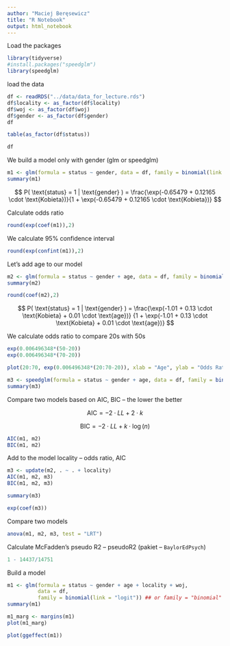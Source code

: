 ```yaml
---
author: "Maciej Beręsewicz"
title: "R Notebook"
output: html_notebook
---
```


Load the packages

```r
library(tidyverse)
#install.packages("speedglm")
library(speedglm)
```

load the data

```r
df <- readRDS("../data/data_for_lecture.rds") 
df$locality <- as_factor(df$locality)
df$woj <- as_factor(df$woj)
df$gender <- as_factor(df$gender)
df

table(as_factor(df$status))

df 
```

We build a model only with gender (glm or speedglm)

```r
m1 <- glm(formula = status ~ gender, data = df, family = binomial(link = "logit"))
summary(m1)
```

$$
P( \text{status} = 1 | \text{gender} ) = \frac{\exp(-0.65479 + 0.12165 \cdot \text{Kobieta})}{1 + \exp(-0.65479 + 0.12165 \cdot \text{Kobieta})}
$$

Calculate odds ratio

```r
round(exp(coef(m1)),2)
```

We calculate 95% confidence interval 

```r
round(exp(confint(m1)),2)
```

Let's add age to our model

```r
m2 <- glm(formula = status ~ gender + age, data = df, family = binomial(link = "logit"))
summary(m2)
```
```r
round(coef(m2),2)
```

$$
P( \text{status} = 1 | \text{gender} ) = 
\frac{\exp(-1.01 + 0.13 \cdot \text{Kobieta} + 0.01 \cdot \text{age})}
{1 + \exp(-1.01 + 0.13 \cdot \text{Kobieta}  + 0.01 \cdot \text{age})}
$$

We calculate odds ratio to compare 20s with 50s

```r
exp(0.006496348*(50-20))
exp(0.006496348*(70-20))
```

```r
plot(20:70, exp(0.006496348*(20:70-20)), xlab = "Age", ylab = "Odds Ratios")
```


```r
m3 <- speedglm(formula = status ~ gender + age, data = df, family = binomial(link = "logit"))
summary(m3)
```

Compare two models based on AIC, BIC -- the lower the better

$$
\text{AIC} = -2 \cdot LL + 2 \cdot k
$$

$$
\text{BIC} = -2 \cdot LL + k \cdot \log(n)
$$


```r
AIC(m1, m2)
BIC(m1, m2)
```



Add to the model locality -- odds ratio, AIC

```r
m3 <- update(m2, . ~ . + locality)
AIC(m1, m2, m3)
BIC(m1, m2, m3)
```

```r
summary(m3)
```

```r
exp(coef(m3))
```

Compare two models

```r
anova(m1, m2, m3, test = "LRT")
```

Calculate McFadden's pseudo R2 -- pseudoR2 (pakiet -- `BaylorEdPsych`)

```r
1 - 14437/14751
```


Build a model

```r
m1 <- glm(formula = status ~ gender + age + locality + woj, 
          data = df, 
          family = binomial(link = "logit")) ## or family = "binomial"
summary(m1)
```

```r
m1_marg <- margins(m1)
plot(m1_marg)
```

```r
plot(ggeffect(m1))
```



